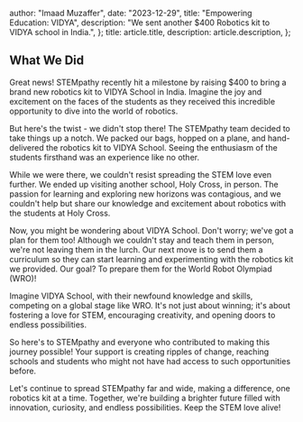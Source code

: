   author: "Imaad Muzaffer",
  date: "2023-12-29",
  title: "Empowering Education: VIDYA",
  description:
    "We sent another $400 Robotics kit to VIDYA school in India.",
};
  title: article.title,
  description: article.description,
};


## What We Did

Great news! STEMpathy recently hit a milestone by raising $400 to bring a brand new robotics kit to VIDYA School in India. Imagine the joy and excitement on the faces of the students as they received this incredible opportunity to dive into the world of robotics.



But here's the twist - we didn't stop there! The STEMpathy team decided to take things up a notch. We packed our bags, hopped on a plane, and hand-delivered the robotics kit to VIDYA School. Seeing the enthusiasm of the students firsthand was an experience like no other.



While we were there, we couldn't resist spreading the STEM love even further. We ended up visiting another school, Holy Cross, in person. The passion for learning and exploring new horizons was contagious, and we couldn't help but share our knowledge and excitement about robotics with the students at Holy Cross.



Now, you might be wondering about VIDYA School. Don't worry; we've got a plan for them too! Although we couldn't stay and teach them in person, we're not leaving them in the lurch. Our next move is to send them a curriculum so they can start learning and experimenting with the robotics kit we provided. Our goal? To prepare them for the World Robot Olympiad (WRO)!



Imagine VIDYA School, with their newfound knowledge and skills, competing on a global stage like WRO. It's not just about winning; it's about fostering a love for STEM, encouraging creativity, and opening doors to endless possibilities.



So here's to STEMpathy and everyone who contributed to making this journey possible! Your support is creating ripples of change, reaching schools and students who might not have had access to such opportunities before.



Let's continue to spread STEMpathy far and wide, making a difference, one robotics kit at a time. Together, we're building a brighter future filled with innovation, curiosity, and endless possibilities. Keep the STEM love alive!